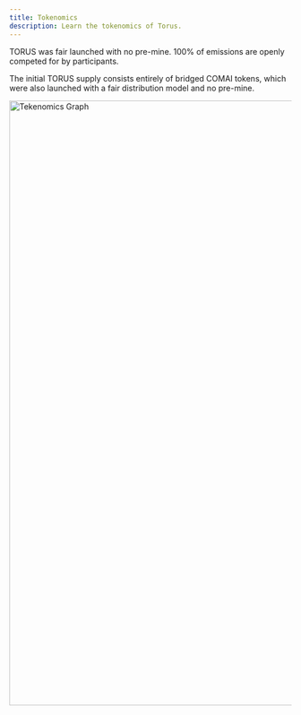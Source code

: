 ```yaml
---
title: Tokenomics
description: Learn the tokenomics of Torus.
---
```


TORUS was fair launched with no pre-mine. 100% of emissions are openly competed for by participants.

The initial TORUS supply consists entirely of bridged COMAI tokens, which were also launched with a fair distribution model and no pre-mine.

<Image src={graph} alt="Tekenomics Graph" width="1080" />